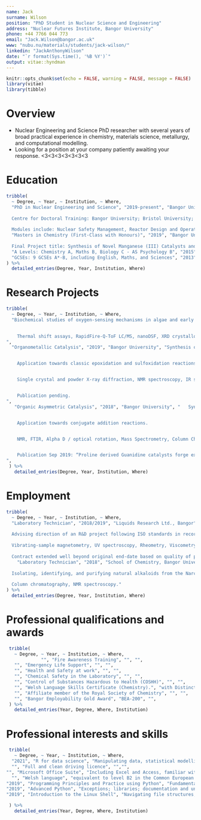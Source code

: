 ```yaml
---
name: Jack
surname: Wilson 
position: "PhD Student in Nuclear Science and Engineering"
address: "Nuclear Futures Institute, Bangor University"
phone: +44 7766 044 773
email: "Jack.Wilson@bangor.ac.uk"
www: "nubu.nu/materials/students/jack-wilson/"
linkedin: "JackAnthonyWilson"
date: "`r format(Sys.time(), '%B %Y')`"
output: vitae::hyndman
---
```


```r
knitr::opts_chunk$set(echo = FALSE, warning = FALSE, message = FALSE)
library(vitae)
library(tibble)
```

# Overview
 * Nuclear Engineering and Science PhD researcher with several years of broad practical experience in chemistry, materials science, metallurgy, and computational modelling.
 * Looking for a position at your company patiently awaiting your response. <3<3<3<3<3<3<3

# Education

```r

tribble(
  ~ Degree, ~ Year, ~ Institution, ~ Where,
  "PhD in Nuclear Engineering and Science", "2019-present", "Bangor University Nuclear Energy Futures EPSRC CDT", "Advanced Alloy Development for Accident Tolerant Fuels 
  
  Centre for Doctoral Training: Bangor University; Bristol University; Cambridge University; Imperial University; and The Open University 
  
  Modules include: Nuclear Safety Management, Reactor Design and Operation, Responsible Research and Innovation, Materials for Reactor Design, Policy and Nuclear Regulation.",
  "Masters in Chemistry (First-Class with Honours)", "2019", "Bangor University", "Structure and Reactivity (83%), Core Organic Chem concepts (89%), Chemical Biology (86%), Core Phys Chem Concepts (100%), Advanced Phys Chem (80%). 
  
  Final Project title: Synthesis of Novel Manganese (III) Catalysts and their Application Towards Classic Organic Oxidation Transformations.",
  "A Levels: Chemistry A, Maths B, Biology C - AS Psychology B", "2015", "Birmingham Metropolitan College", "",
  "GCSEs: 9 GCSEs A*-B, including English, Maths, and Sciences", "2013", "Beamont Collegiate Academy", ""
) %>% 
  detailed_entries(Degree, Year, Institution, Where)
```


# Research Projects

```r
tribble(
  ~ Degree, ~ Year, ~ Institution, ~ Where,
  "Biochemical studies of oxygen-sensing mechanisms in algae and early land plants","2019", "University of Oxford","UNIQ+ internship: Interdisciplinary Bioscience Doctoral Training Partnership under Dr. Emily Flashman.

  
  	Thermal shift assays, RapidFire-Q-ToF LC/MS, nanoDSF, XRD crystallography.
",
  "Organometallic Catalysis", "2019", "Bangor University", "Synthesis of Manganese (III) catalysts.


	Application towards classic epoxidation and sulfoxidation reactions.


	Single crystal and powder X-ray diffraction, NMR spectroscopy, IR spectroscopy, Mass spectrometry and Column Chromatography.


	Publication pending.
",
   "Organic Asymmetric Catalysis", "2018", "Bangor University", "	Synthesis of novel L-proline derived chiral catalysts.


	Application towards conjugate addition reactions.


	NMR, FTIR, Alpha D / optical rotation, Mass Spectrometry, Column Chromatography, HPLC.


	Publication Sep 2019: “Proline derived Guanidine catalysts forge extensive H-bonded architectures: A solution and solid-state study”.
",
 ) %>%
   detailed_entries(Degree, Year, Institution, Where)
```
\newpage
# Employment

```r
tribble(
  ~ Degree, ~ Year, ~ Institution, ~ Where,
  "Laboratory Technician", "2018/2019", "Liquids Research Ltd., Bangor","Producing small- and large-scale (500 mL – 12 L) formulations of magneto-rheological fluids and ferrofluids. 
  
  Advising direction of an R&D project following ISO standards in recording and presenting data and in compliance with NDAs. 
  
  Vibrating-sample magnetometry, UV spectroscopy, Rheometry, Viscometry, non-Newtonian (Thixotropic) fluids. 
  
  Contract extended well beyond original end-date based on quality of practical work.",
    "Laboratory Technician", "2018", "School of Chemistry, Bangor University","Awarded internship in natural product isolation. 
  
  Isolating, identifying, and purifying natural alkaloids from the Narcissus genus of daffodil. 
  
  Column chromatography, NMR spectroscopy."
) %>% 
  detailed_entries(Degree, Year, Institution, Where)

```





# Professional qualifications and awards

```r
 tribble(
   ~ Degree, ~ Year, ~ Institution, ~ Where,
             "", "Fire Awareness Training", "", "",
   "", "Emergency Life Support", "", "",
   "", "Health and Safety at work", "", "",
   "", "Chemical Safety in the Laboratory", "", "",
   "", "Control of Substances Hazardous to Health (COSHH)", "", "",
   "", "Welsh Language Skills Certificate (Chemistry).", "with Distinction", "",
   "", "Affiliate member of the Royal Society of Chemistry", "", "",
   "", "Bangor Employability Gold Award", "BEA-200", "",
 ) %>% 
   detailed_entries(Year, Degree, Where, Institution)
```


# Professional interests and skills

```r

 tribble(
   ~ Degree, ~ Year, ~ Institution, ~ Where,
  "2021", "R for data science", "Manipulating data, statistical modelling, functional programming, and advanced graphics in R.", "Jumping Rivers RSS Accredited",
  "", "Full and clean driving licence", "","",
"", "Microsoft Office Suite", "Including Excel and Access, familiar with data functions (e.g. pivot tables) and working with relational databases","",
  "", "Welsh language", "equivalent to level B2 in the Common European Framework of Reference for Languages (CEFR).","",
"2019", "Programming Principles and Practice using Python", "Fundamental programming concepts and best practice","Bangor Doctoral school",
"2019", "Advanced Python", "Exceptions; libraries; documentation and unit testing; mapping and fitlering; lanbda functions; additional tools","Bangor Doctoral school",
"2019", "Introduction to the Linux Shell", "Navigating file structures; working with files and directories; standard out, standard error and pipes; loops; conditions; re-use though scripts; substantial experience with bash","Bangor Doctoral school",

 ) %>%
   detailed_entries(Year, Degree, Where, Institution)
```


